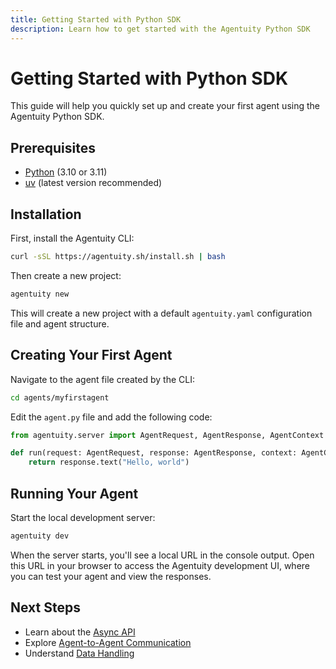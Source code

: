 ```yaml
---
title: Getting Started with Python SDK
description: Learn how to get started with the Agentuity Python SDK
---
```


# Getting Started with Python SDK

This guide will help you quickly set up and create your first agent using the Agentuity Python SDK.

## Prerequisites

- [Python](https://www.python.org/) (3.10 or 3.11)
- [uv](https://docs.astral.sh/uv/) (latest version recommended)

## Installation

First, install the Agentuity CLI:

```bash
curl -sSL https://agentuity.sh/install.sh | bash
```

Then create a new project:

```bash
agentuity new
```

This will create a new project with a default `agentuity.yaml` configuration file and agent structure.

## Creating Your First Agent

Navigate to the agent file created by the CLI:

```bash
cd agents/myfirstagent
```

Edit the `agent.py` file and add the following code:

```python
from agentuity.server import AgentRequest, AgentResponse, AgentContext

def run(request: AgentRequest, response: AgentResponse, context: AgentContext):
    return response.text("Hello, world")
```

## Running Your Agent

Start the local development server:

```bash
agentuity dev
```

When the server starts, you'll see a local URL in the console output. Open this URL in your browser to access the Agentuity development UI, where you can test your agent and view the responses.

## Next Steps

- Learn about the [Async API](/docs/SDKs/python/async-api)
- Explore [Agent-to-Agent Communication](/docs/SDKs/python/agent-to-agent)
- Understand [Data Handling](/docs/SDKs/python/data-handling)

